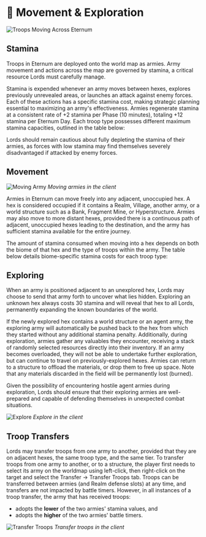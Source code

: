 
# 🧭 Movement & Exploration

<img src="/images/covers/04.png" alt="Troops Moving Across Eternum" className="w-full rounded-lg my-6" />

## Stamina

Troops in Eternum are deployed onto the world map as armies. Army movement and actions across the map are governed by
stamina, a critical resource Lords must carefully manage.

Stamina is expended whenever an army moves between hexes, explores previously unrevealed areas, or launches an attack
against enemy forces. Each of these actions has a specific stamina cost, making strategic planning essential to
maximizing an army's effectiveness. Armies regenerate stamina at a consistent rate of +2 stamina per Phase (10 minutes), totaling +12 stamina per Eternum Day. Each
troop type possesses different maximum stamina capacities, outlined in the table below:

<TroopMovementTable />

Lords should remain cautious about fully depleting the stamina of their armies, as forces with low stamina may find
themselves severely disadvantaged if attacked by enemy forces.

## Movement

<div style={{ display: "flex", flexDirection: "column", alignItems: "center" }}>
  <img src="/gifs/moving-army.gif" alt="Moving Army" />
  <em>Moving armies in the client</em>
</div>

Armies in Eternum can move freely into any adjacent, unoccupied hex. A hex is considered occupied if it contains a
Realm, Village, another army, or a world structure such as a Bank, Fragment Mine, or Hyperstructure. Armies may also
move to more distant hexes, provided there is a continuous path of adjacent, unoccupied hexes leading to the
destination, and the army has sufficient stamina available for the entire journey.

The amount of stamina consumed when moving into a hex depends on both the biome of that hex and the type of troops
within the army. The table below details biome-specific stamina costs for each troop type:

<BiomeStamina />

## Exploring

When an army is positioned adjacent to an unexplored hex, Lords may choose to send that army forth to uncover what lies
hidden. Exploring an unknown hex always costs 30 stamina and will reveal that hex to all Lords, permanently expanding
the known boundaries of the world.

If the newly explored hex contains a world structure or an agent army, the exploring army will automatically be pushed
back to the hex from which they started without any additional stamina penalty. Additionally, during exploration, armies
gather any valuables they encounter, receiving a stack of randomly selected resources directly into their inventory. If
an army becomes overloaded, they will not be able to undertake further exploration, but can continue to travel on
previously-explored hexes. Armies can return to a structure to offload the materials, or drop them to free up space.
Note that any materials discarded in the field will be permanently lost (burned).

Given the possibility of encountering hostile agent armies during exploration, Lords should ensure that their exploring
armies are well-prepared and capable of defending themselves in unexpected combat situations.

<div style={{ display: "flex", flexDirection: "column", alignItems: "center" }}>
  <img src="/gifs/explore.gif" alt="Explore" />
  <em>Explore in the client</em>
</div>

## Troop Transfers

Lords may transfer troops from one army to another, provided that they are on adjacent hexes, the same troop type, and
the same tier. To transfer troops from one army to another, or to a structure, the player first needs to select its army
on the worldmap using left-click, then right-click on the target and select the Transfer -> Transfer Troops tab.
Troops can be transferred between armies (and Realm defense slots) at any time, and transfers are not impacted by battle 
timers. However, in all instances of a troop transfer, the army that has received troops:

- adopts the **lower** of the two armies' stamina values, and
- adopts the **higher** of the two armies' battle timers.

<div style={{ display: "flex", flexDirection: "column", alignItems: "center" }}>
  <img src="/gifs/transfer-troops.gif" alt="Transfer Troops" />
  <em>Transfer troops in the client</em>
</div>
